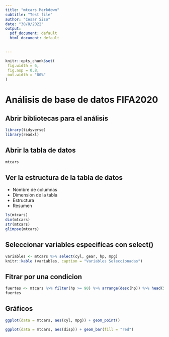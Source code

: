---
title: "mtcars Markdown"
subtitle: "Test file"
author: "Cesar Siso"
date: "30/8/2022"
output:
  pdf_document: default
  html_document: default
  

---

```{r setup, include=FALSE}
knitr::opts_chunk$set(
 fig.width = 6,
 fig.asp = 0.8,
 out.width = "80%"
)
```
# Análisis de base de datos FIFA2020

## Abrir bibliotecas para el análisis
```{r}
library(tidyverse)
library(readxl)
```

## Abrir la tabla de datos
```{r}
mtcars
```

## Ver la estructura de la tabla de datos

* Nombre de columnas
* Dimensión de la tabla
* Estructura
* Resumen
```{r}
ls(mtcars)
dim(mtcars)
str(mtcars)
glimpse(mtcars)
```
## Seleccionar variables especifícas con select()

```{r, echo=FALSE}
variables <- mtcars %>% select(cyl, gear, hp, mpg)
knitr::kable (variables, caption = "Variables Seleccionadas")

```

## Fitrar por una condicion

```{r, echo=FALSE}
fuertes <- mtcars %>% filter(hp >= 90) %>% arrange(desc(hp)) %>% head(5)
fuertes
```
## Gráficos

```{r}
ggplot(data = mtcars, aes(cyl, mpg)) + geom_point()
```
```{r}
ggplot(data = mtcars, aes(disp)) + geom_bar(fill = "red")
```


